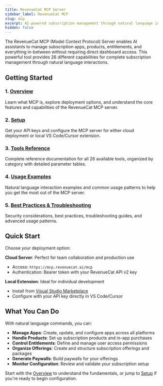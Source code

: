 ```yaml
---
title: RevenueCat MCP Server
sidebar_label: RevenueCat MCP
slug: mcp
excerpt: AI-powered subscription management through natural language interactions
hidden: false
---
```


The RevenueCat MCP (Model Context Protocol) Server enables AI assistants to manage subscription apps, products, entitlements, and everything in-between without requiring direct dashboard access. This powerful tool provides 26 different capabilities for complete subscription management through natural language interactions.

## Getting Started

### 1. [Overview](./mcp/overview)
Learn what MCP is, explore deployment options, and understand the core features and capabilities of the RevenueCat MCP server.

### 2. [Setup](./mcp/setup)
Get your API keys and configure the MCP server for either cloud deployment or local VS Code/Cursor extension.

### 3. [Tools Reference](./mcp/tools-reference)
Complete reference documentation for all 26 available tools, organized by category with detailed parameter tables.

### 4. [Usage Examples](./mcp/usage-examples)
Natural language interaction examples and common usage patterns to help you get the most out of the MCP server.

### 5. [Best Practices & Troubleshooting](./mcp/best-practices-and-troubleshooting)
Security considerations, best practices, troubleshooting guides, and advanced usage patterns.

## Quick Start

Choose your deployment option:

**Cloud Server**: Perfect for team collaboration and production use
- Access: `https://mcp.revenuecat.ai/mcp`
- Authentication: Bearer token with your RevenueCat API v2 key

**Local Extension**: Ideal for individual development
- Install from [Visual Studio Marketplace](https://marketplace.visualstudio.com/items?itemName=RevenueCat.revenuecat-mcp-extension)
- Configure with your API key directly in VS Code/Cursor

## What You Can Do

With natural language commands, you can:

- **Manage Apps**: Create, update, and configure apps across all platforms
- **Handle Products**: Set up subscription products and in-app purchases
- **Control Entitlements**: Define and manage user access permissions
- **Organize Offerings**: Create and structure subscription offerings and packages
- **Generate Paywalls**: Build paywalls for your offerings
- **Monitor Configuration**: Review and validate your subscription setup

Start with the [Overview](./mcp/overview) to understand the fundamentals, or jump to [Setup](./mcp/setup) if you're ready to begin configuration.